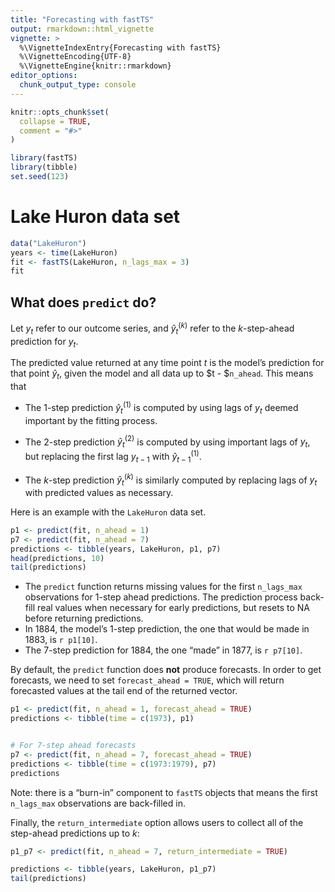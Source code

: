 ```yaml
---
title: "Forecasting with fastTS"
output: rmarkdown::html_vignette
vignette: >
  %\VignetteIndexEntry{Forecasting with fastTS}
  %\VignetteEncoding{UTF-8}
  %\VignetteEngine{knitr::rmarkdown}
editor_options: 
  chunk_output_type: console
---
```


```r
knitr::opts_chunk$set(
  collapse = TRUE,
  comment = "#>"
)
```

```r
library(fastTS)
library(tibble)
set.seed(123)
```

# Lake Huron data set

```r

data("LakeHuron")
years <- time(LakeHuron)
fit <- fastTS(LakeHuron, n_lags_max = 3)
fit
```

## What does `predict` do? 

Let $y_t$ refer to our outcome series, and $\hat y_t^{(k)}$ refer to the $k$-step-ahead prediction for $y_t$. 

The predicted value returned at any time point $t$ is the model's prediction for that point $\hat y_t$, given the model and all data up to $t - $`n_ahead`. This means that

- The 1-step prediction $\hat y_t^{(1)}$ is computed by using lags of $y_t$ deemed important by the fitting process. 

- The 2-step prediction $\hat y_t^{(2)}$ is computed by using important lags of $y_t$, but replacing the first lag $y_{t-1}$ with $\hat y_{t-1}^{(1)}$. 

- The $k$-step prediction $\hat y_t^{(k)}$ is similarly computed by replacing lags of $y_t$ with predicted values as necessary.   

Here is an example with the `LakeHuron` data set. 

```r
p1 <- predict(fit, n_ahead = 1)
p7 <- predict(fit, n_ahead = 7)
predictions <- tibble(years, LakeHuron, p1, p7)
head(predictions, 10)
tail(predictions)
```

- The `predict` function returns missing values for the first `n_lags_max` observations for 1-step ahead predictions. The prediction process back-fill real values when necessary for early predictions, but resets to NA before returning predictions.
- In 1884, the model's 1-step prediction, the one that would be made in 1883, is `r p1[10]`. 
- The 7-step prediction for 1884, the one "made" in 1877, is `r p7[10]`.

By default, the `predict` function does **not** produce forecasts. In order to get forecasts, we need to set `forecast_ahead = TRUE`, which will return forecasted values at the tail end of the returned vector. 

```r
p1 <- predict(fit, n_ahead = 1, forecast_ahead = TRUE) 
predictions <- tibble(time = c(1973), p1)


# For 7-step ahead forecasts
p7 <- predict(fit, n_ahead = 7, forecast_ahead = TRUE)
predictions <- tibble(time = c(1973:1979), p7)
predictions
```

Note: there is a "burn-in" component to `fastTS` objects that means the first `n_lags_max` observations are back-filled in.

Finally, the `return_intermediate` option allows users to collect all of the step-ahead predictions up to $k$: 

```r
p1_p7 <- predict(fit, n_ahead = 7, return_intermediate = TRUE)

predictions <- tibble(years, LakeHuron, p1_p7)
tail(predictions)
```

